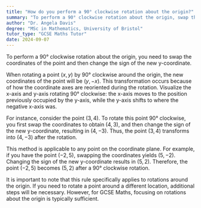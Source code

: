 ```yaml
---
title: "How do you perform a 90° clockwise rotation about the origin?"
summary: "To perform a 90° clockwise rotation about the origin, swap the coordinates and change the sign of the new y-coordinate."
author: "Dr. Angela Davis"
degree: "MSc in Mathematics, University of Bristol"
tutor_type: "GCSE Maths Tutor"
date: 2024-09-07
---
```


To perform a 90° clockwise rotation about the origin, you need to swap the coordinates of the point and then change the sign of the new y-coordinate.

When rotating a point $(x, y)$ by 90° clockwise around the origin, the new coordinates of the point will be $(y, -x)$. This transformation occurs because of how the coordinate axes are reoriented during the rotation. Visualize the x-axis and y-axis rotating 90° clockwise: the x-axis moves to the position previously occupied by the y-axis, while the y-axis shifts to where the negative x-axis was.

For instance, consider the point $(3, 4)$. To rotate this point 90° clockwise, you first swap the coordinates to obtain $(4, 3)$, and then change the sign of the new y-coordinate, resulting in $(4, -3)$. Thus, the point $(3, 4)$ transforms into $(4, -3)$ after the rotation.

This method is applicable to any point on the coordinate plane. For example, if you have the point $(-2, 5)$, swapping the coordinates yields $(5, -2)$. Changing the sign of the new y-coordinate results in $(5, 2)$. Therefore, the point $(-2, 5)$ becomes $(5, 2)$ after a 90° clockwise rotation.

It is important to note that this rule specifically applies to rotations around the origin. If you need to rotate a point around a different location, additional steps will be necessary. However, for GCSE Maths, focusing on rotations about the origin is typically sufficient.
    
